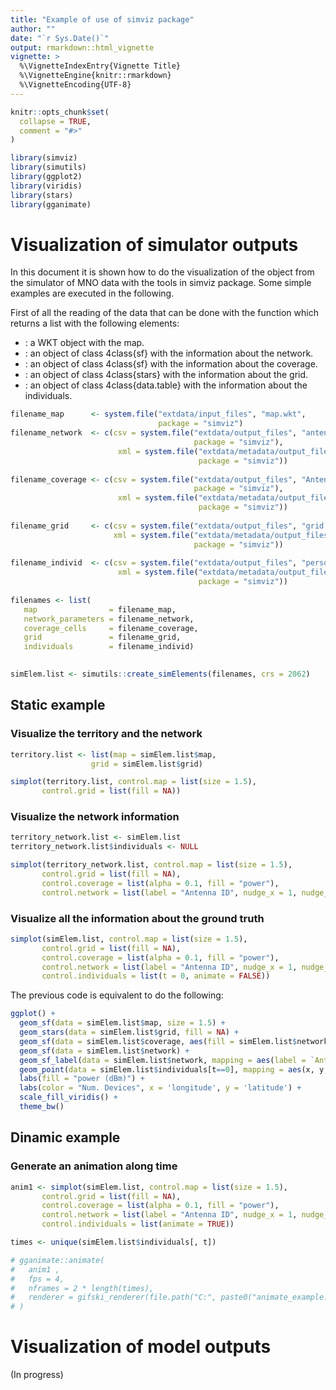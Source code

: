 ```yaml
---
title: "Example of use of simviz package"
author: ""
date: "`r Sys.Date()`"
output: rmarkdown::html_vignette
vignette: >
  %\VignetteIndexEntry{Vignette Title}
  %\VignetteEngine{knitr::rmarkdown}
  %\VignetteEncoding{UTF-8}
---
```


```r
knitr::opts_chunk$set(
  collapse = TRUE,
  comment = "#>"
)
```

```r
library(simviz)
library(simutils)
library(ggplot2)
library(viridis)
library(stars)
library(gganimate)
```



# Visualization of simulator outputs

In this document it is shown how to do the visualization of the object from the simulator of MNO data with the tools in simviz package. Some simple examples are executed in the following.

First of all the reading of the data that can be done with the function \code{create_simElements} which returns a list with the following elements:

 - \code{map}: a WKT object with the map.
 - \code{network}: an object of class \linkS4class{sf} with the information about the network.
 - \code{coverage}: an object of class \linkS4class{sf} with the information about the coverage.
 - \code{grid}: an object of class \linkS4class{stars} with the information about the grid.
 - \code{individuals}: an object of class \linkS4class{data.table} with the information about the individuals.


```r
filename_map      <- system.file("extdata/input_files", "map.wkt", 
                                 package = "simviz")
filename_network  <- c(csv = system.file("extdata/output_files", "antennas.csv", 
                                         package = "simviz"),
                        xml = system.file("extdata/metadata/output_files", "antennas_dict.xml", 
                                          package = "simviz"))
                        
filename_coverage <- c(csv = system.file("extdata/output_files", "AntennaCells_MNO1.csv", 
                                         package = "simviz"),
                        xml = system.file("extdata/metadata/output_files", "AntennaCells_dict.xml", 
                                          package = "simviz"))
                        
filename_grid     <- c(csv = system.file("extdata/output_files", "grid.csv", package = "simviz"),
                       xml = system.file("extdata/metadata/output_files", "grid_dict.xml", 
                                         package = "simviz"))
 
filename_individ  <- c(csv = system.file("extdata/output_files", "persons.csv", package = "simviz"),
                        xml = system.file("extdata/metadata/output_files", "persons_dict.xml", 
                                          package = "simviz"))   
                        
filenames <- list(
   map                = filename_map,
   network_parameters = filename_network,
   coverage_cells     = filename_coverage,
   grid               = filename_grid,
   individuals        = filename_individ)
   

simElem.list <- simutils::create_simElements(filenames, crs = 2062)
```


## Static example


### Visualize the territory and the network

```r
territory.list <- list(map = simElem.list$map,
                  grid = simElem.list$grid)

simplot(territory.list, control.map = list(size = 1.5),
       control.grid = list(fill = NA))

```

### Visualize the network information 

```r
territory_network.list <- simElem.list
territory_network.list$individuals <- NULL

simplot(territory_network.list, control.map = list(size = 1.5),
       control.grid = list(fill = NA),
       control.coverage = list(alpha = 0.1, fill = "power"),
       control.network = list(label = "Antenna ID", nudge_x = 1, nudge_y = 1))

```

### Visualize all the information about the ground truth

```r
simplot(simElem.list, control.map = list(size = 1.5),
       control.grid = list(fill = NA),
       control.coverage = list(alpha = 0.1, fill = "power"),
       control.network = list(label = "Antenna ID", nudge_x = 1, nudge_y = 1),
       control.individuals = list(t = 0, animate = FALSE))
```

The previous code is equivalent to do the following:
```r
ggplot() +
  geom_sf(data = simElem.list$map, size = 1.5) +
  geom_stars(data = simElem.list$grid, fill = NA) +
  geom_sf(data = simElem.list$coverage, aes(fill = simElem.list$network$power), alpha = 0.1) +
  geom_sf(data = simElem.list$network) +
  geom_sf_label(data = simElem.list$network, mapping = aes(label = `Antenna ID`), nudge_x = 1, nudge_y = 1) +
  geom_point(data = simElem.list$individuals[t==0], mapping = aes(x, y, color = factor(nDev))) +
  labs(fill = "power (dBm)") + 
  labs(color = "Num. Devices", x = 'longitude', y = 'latitude') +
  scale_fill_viridis() +
  theme_bw()
```


## Dinamic example

### Generate an animation along time

```r

anim1 <- simplot(simElem.list, control.map = list(size = 1.5),
       control.grid = list(fill = NA),
       control.coverage = list(alpha = 0.1, fill = "power"),
       control.network = list(label = "Antenna ID", nudge_x = 1, nudge_y = 1),
       control.individuals = list(animate = TRUE))

times <- unique(simElem.list$individuals[, t])

# gganimate::animate(
#   anim1 ,
#   fps = 4,
#   nframes = 2 * length(times),
#   renderer = gifski_renderer(file.path("C:", paste0("animate_example.gif")))
# )
```


# Visualization of model outputs
(In progress)